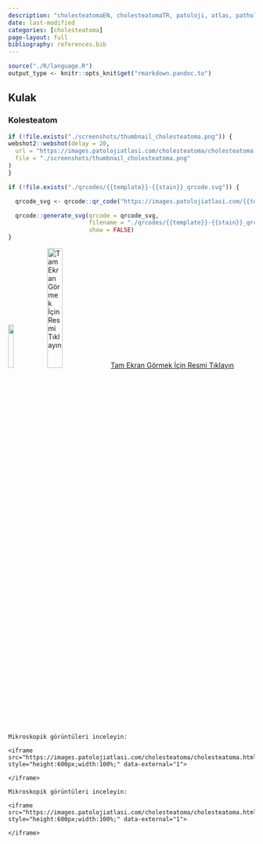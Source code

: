 ```yaml
---
description: "cholesteatomaEN, cholesteatomaTR, patoloji, atlas, pathology, whole slide image cholesteatomaTR"
date: last-modified
categories: [cholesteatoma]
page-layout: full
bibliography: references.bib
---
```


```r

source("./R/language.R")
output_type <- knitr::opts_knit$get("rmarkdown.pandoc.to")

```

## Kulak {#sec-kulak}

### Kolesteatom {#sec-kolesteatom}

```r
if (!file.exists("./screenshots/thumbnail_cholesteatoma.png")) {
webshot2::webshot(delay = 20,
  url = "https://images.patolojiatlasi.com/cholesteatoma/cholesteatoma.html",
  file = "./screenshots/thumbnail_cholesteatoma.png"
)
}
```


```r
if (!file.exists("./qrcodes/{{template}}-{{stain}}_qrcode.svg")) {

  qrcode_svg <- qrcode::qr_code("https://images.patolojiatlasi.com/{{template}}/{{stain}}.html")

  qrcode::generate_svg(qrcode = qrcode_svg,
                       filename = "./qrcodes/{{template}}-{{stain}}_qrcode.svg",
                       show = FALSE)
}
```


![](./qrcodes/{{template}}-{{stain}}_qrcode.svg){width="15%"} [![Tam Ekran Görmek İçin Resmi
Tıklayın](./screenshots/thumbnail_cholesteatoma.png){width="25%"}](https://images.patolojiatlasi.com/cholesteatoma/HE.html)
[Tam Ekran Görmek İçin Resmi
Tıklayın](https://images.patolojiatlasi.com/cholesteatoma/cholesteatoma.html)



```asis

Mikroskopik görüntüleri inceleyin:

<iframe src="https://images.patolojiatlasi.com/cholesteatoma/cholesteatoma.html" style="height:600px;width:100%;" data-external="1">

</iframe>
```




```asis

Mikroskopik görüntüleri inceleyin:

<iframe src="https://images.patolojiatlasi.com/cholesteatoma/cholesteatoma.html" style="height:600px;width:100%;" data-external="1">

</iframe>
```


